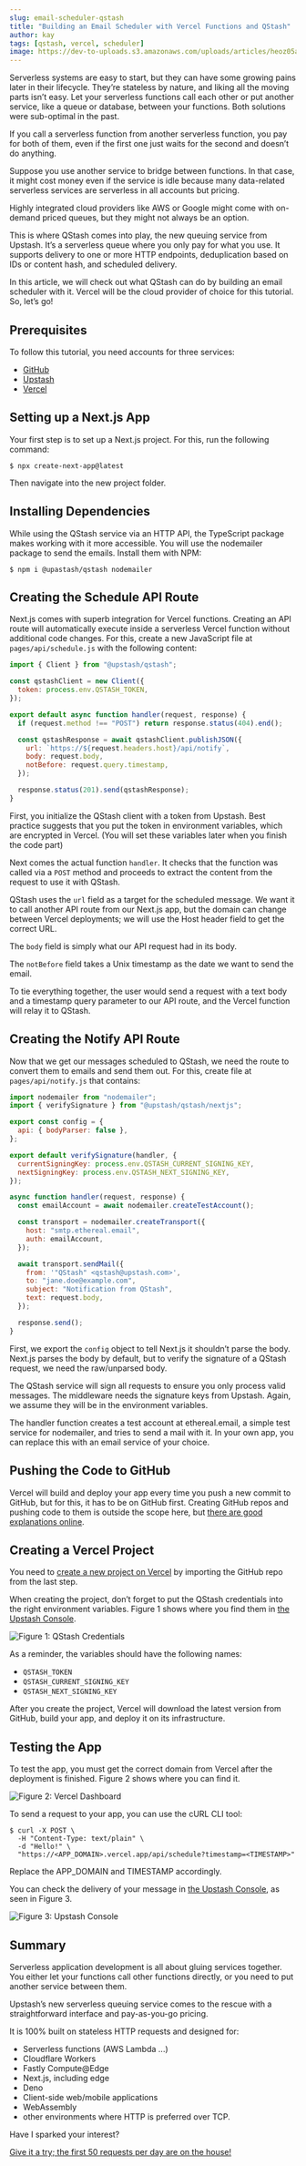 ```yaml
---
slug: email-scheduler-qstash
title: "Building an Email Scheduler with Vercel Functions and QStash"
author: kay
tags: [qstash, vercel, scheduler]
image: https://dev-to-uploads.s3.amazonaws.com/uploads/articles/heoz05agz9n8uwdf2ymr.jpg
---
```


Serverless systems are easy to start, but they can have some growing pains later in their lifecycle. They’re stateless by nature, and liking all the moving parts isn’t easy. Let your serverless functions call each other or put another service, like a queue or database, between your functions. Both solutions were sub-optimal in the past.

If you call a serverless function from another serverless function, you pay for both of them, even if the first one just waits for the second and doesn’t do anything.

Suppose you use another service to bridge between functions. In that case, it might cost money even if the service is idle because many data-related serverless services are serverless in all accounts but pricing.

Highly integrated cloud providers like AWS or Google might come with on-demand priced queues, but they might not always be an option.

This is where QStash comes into play, the new queuing service from Upstash. It’s a serverless queue where you only pay for what you use. It supports delivery to one or more HTTP endpoints, deduplication based on IDs or content hash, and scheduled delivery.

In this article, we will check out what QStash can do by building an email scheduler with it. Vercel will be the cloud provider of choice for this tutorial. So, let’s go!

## Prerequisites

To follow this tutorial, you need accounts for three services:

- [GitHub](https://github.com/signup)
- [Upstash](https://console.upstash.com/login)
- [Vercel](https://vercel.com/signup)

## Setting up a Next.js App

Your first step is to set up a Next.js project. For this, run the following command:

    $ npx create-next-app@latest

Then navigate into the new project folder.

## Installing Dependencies

While using the QStash service via an HTTP API, the TypeScript package makes working with it more accessible. You will use the nodemailer package to send the emails. Install them with NPM:

    $ npm i @upastash/qstash nodemailer

## Creating the Schedule API Route

Next.js comes with superb integration for Vercel functions. Creating an API route will automatically execute inside a serverless Vercel function without additional code changes. For this, create a new JavaScript file at `pages/api/schedule.js` with the following content:

```javascript
import { Client } from "@upstash/qstash";

const qstashClient = new Client({
  token: process.env.QSTASH_TOKEN,
});

export default async function handler(request, response) {
  if (request.method !== "POST") return response.status(404).end();

  const qstashResponse = await qstashClient.publishJSON({
    url: `https://${request.headers.host}/api/notify`,
    body: request.body,
    notBefore: request.query.timestamp,
  });

  response.status(201).send(qstashResponse);
}
```

First, you initialize the QStash client with a token from Upstash. Best practice suggests that you put the token in environment variables, which are encrypted in Vercel. (You will set these variables later when you finish the code part)

Next comes the actual function `handler`. It checks that the function was called via a `POST` method and proceeds to extract the content from the request to use it with QStash.

QStash uses the `url` field as a target for the scheduled message. We want it to call another API route from our Next.js app, but the domain can change between Vercel deployments; we will use the Host header field to get the correct URL.

The `body` field is simply what our API request had in its body.

The `notBefore` field takes a Unix timestamp as the date we want to send the email.

To tie everything together, the user would send a request with a text body and a timestamp query parameter to our API route, and the Vercel function will relay it to QStash.

## Creating the Notify API Route

Now that we get our messages scheduled to QStash, we need the route to convert them to emails and send them out. For this, create file at `pages/api/notify.js` that contains:

```javascript
import nodemailer from "nodemailer";
import { verifySignature } from "@upstash/qstash/nextjs";

export const config = {
  api: { bodyParser: false },
};

export default verifySignature(handler, {
  currentSigningKey: process.env.QSTASH_CURRENT_SIGNING_KEY,
  nextSigningKey: process.env.QSTASH_NEXT_SIGNING_KEY,
});

async function handler(request, response) {
  const emailAccount = await nodemailer.createTestAccount();

  const transport = nodemailer.createTransport({
    host: "smtp.ethereal.email",
    auth: emailAccount,
  });

  await transport.sendMail({
    from: '"QStash" <qstash@upstash.com>',
    to: "jane.doe@example.com",
    subject: "Notification from QStash",
    text: request.body,
  });

  response.send();
}
```

First, we export the `config` object to tell Next.js it shouldn’t parse the body. Next.js parses the body by default, but to verify the signature of a QStash request, we need the raw/unparsed body.

The QStash service will sign all requests to ensure you only process valid messages. The middleware needs the signature keys from Upstash. Again, we assume they will be in the environment variables.

The handler function creates a test account at ethereal.email, a simple test service for nodemailer, and tries to send a mail with it. In your own app, you can replace this with an email service of your choice.

## Pushing the Code to GitHub

Vercel will build and deploy your app every time you push a new commit to GitHub, but for this, it has to be on GitHub first. Creating GitHub repos and pushing code to them is outside the scope here, but [there are good explanations online](https://www.techrepublic.com/videos/how-to-push-a-new-project-to-github/).

## Creating a Vercel Project

You need to [create a new project on Vercel](https://vercel.com/new) by importing the GitHub repo from the last step.

When creating the project, don’t forget to put the QStash credentials into the right environment variables. Figure 1 shows where you find them in [the Upstash Console](https://console.upstash.com/qstash).

![Figure 1: QStash Credentials](https://dev-to-uploads.s3.amazonaws.com/uploads/articles/ruz5uon5bfxio3yaycil.png)

As a reminder, the variables should have the following names:

- `QSTASH_TOKEN`
- `QSTASH_CURRENT_SIGNING_KEY`
- `QSTASH_NEXT_SIGNING_KEY`

After you create the project, Vercel will download the latest version from GitHub, build your app, and deploy it on its infrastructure.

## Testing the App

To test the app, you must get the correct domain from Vercel after the deployment is finished. Figure 2 shows where you can find it.

![Figure 2: Vercel Dashboard](https://dev-to-uploads.s3.amazonaws.com/uploads/articles/53rftmf9e5bvrvt83ycw.png)

To send a request to your app, you can use the cURL CLI tool:

```
$ curl -X POST \
  -H "Content-Type: text/plain" \
  -d "Hello!" \
  "https://<APP_DOMAIN>.vercel.app/api/schedule?timestamp=<TIMESTAMP>"
```

Replace the APP_DOMAIN and TIMESTAMP accordingly.

You can check the delivery of your message in [the Upstash Console](https://console.upstash.com/qstash), as seen in Figure 3.

![Figure 3: Upstash Console](https://dev-to-uploads.s3.amazonaws.com/uploads/articles/y2naopzlriyey1l5wk65.png)

## Summary

Serverless application development is all about gluing services together. You either let your functions call other functions directly, or you need to put another service between them.

Upstash’s new serverless queuing service comes to the rescue with a straightforward interface and pay-as-you-go pricing.

It is 100% built on stateless HTTP requests and designed for:

- Serverless functions (AWS Lambda ...)
- Cloudflare Workers
- Fastly Compute@Edge
- Next.js, including edge
- Deno
- Client-side web/mobile applications
- WebAssembly
- other environments where HTTP is preferred over TCP.

Have I sparked your interest?

[Give it a try; the first 50 requests per day are on the house!](https://console.upstash.com/login)
